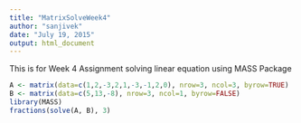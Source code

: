 ```yaml
---
title: "MatrixSolveWeek4"
author: "sanjivek"
date: "July 19, 2015"
output: html_document
---
```

This is for Week 4 Assignment solving linear equation using MASS Package 


```r
A <- matrix(data=c(1,2,-3,2,1,-3,-1,2,0), nrow=3, ncol=3, byrow=TRUE)    
B <- matrix(data=c(5,13,-8), nrow=3, ncol=1, byrow=FALSE)
library(MASS)
fractions(solve(A, B), 3)

```





